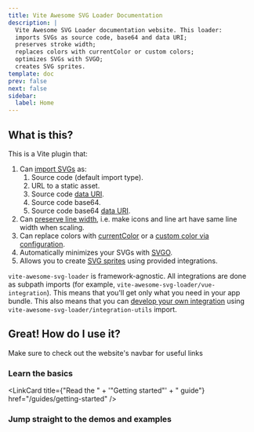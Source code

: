 ```yaml
---
title: Vite Awesome SVG Loader Documentation
description: |
  Vite Awesome SVG Loader documentation website. This loader:
  imports SVGs as source code, base64 and data URI;
  preserves stroke width;
  replaces colors with currentColor or custom colors;
  optimizes SVGs with SVGO;
  creates SVG sprites.
template: doc
prev: false
next: false
sidebar:
  label: Home
---
```



## What is this?

This is a Vite plugin that:

1. Can [import SVGs](/guides/svg-loading-methods/) as:
   1. Source code (default import type).
   1. URL to a static asset.
   1. Source code [data URI](https://en.wikipedia.org/wiki/Data_URI_scheme).
   1. Source code base64.
   1. Source code base64 [data URI](https://en.wikipedia.org/wiki/Data_URI_scheme).
1. Can [preserve line width](/guides/available-transformations/#preserve-line-width), i.e. make icons and line art
have same line width when scaling.
1. Can replace colors with [currentColor](/guides/available-transformations/#replace-all-colors-with-currentcolor-value)
or a [custom color via configuration](/guides/available-transformations/#replace-colors-with-custom-values).
1. Automatically minimizes your SVGs with [SVGO](https://github.com/svg/svgo).
1. Allows you to create [SVG sprites](/guides/svg-loading-methods/#symbols) using provided integrations.

`vite-awesome-svg-loader` is framework-agnostic. All integrations are done as subpath imports
(for example, `vite-awesome-svg-loader/vue-integration`). This means that you'll get only what you need in your
app bundle. This also means that you can [develop your own integration](/guides/custom-integrations)
using `vite-awesome-svg-loader/integration-utils` import.

## Great! How do I use it?

<Aside>
  Make sure to check out the website's navbar for useful links
</Aside>

### Learn the basics

<LinkCard title={"Read the " + '"Getting started"' + " guide"} href="/guides/getting-started" />
<LinkCard title="Learn about SVG loading methods" href="/guides/svg-loading-methods" />
<LinkCard title="See configuration options" href="/loader-api-reference/interfaces/svgloaderoptions" />

### Jump straight to the demos and examples

<CardGrid>
  <LinkCard title="React" href="/react/quick-start" />
  <LinkCard title="Vue" href="/vue/quick-start" />
  <LinkCard title="Vanilla JS" href="/vanilla-js/quick-start" />
  <LinkCard title="Custom framework" href="/guides/custom-integrations" />
</CardGrid>